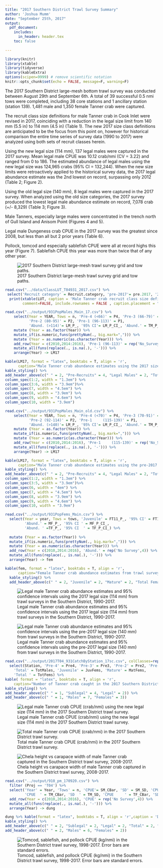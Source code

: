 ```yaml
---
title: "2017 Southern District Trawl Survey Summary"
author: 'Joshua Mumm'      
date: "September 25th, 2017"
output:
  pdf_document:
    includes:
      in_header: header.tex
    toc: false
    
---
```

```r
library(knitr)
library(xtable)
library(tidyverse)
library(kableExtra)
options(scipen=9999) # remove scientific notation
knitr::opts_chunk$set(echo = FALSE, message=F, warning=F)
```

The 2017 Southern District large-mesh bottom trawl survey was conducted between August 29th and September 6th.  A total of 39 successful 0.5 nmi tows were completed, including 38 core stations and 1 ancillary station (station 139).  1,481 male and 1,350 female Tanner crab were captured.

The recruit class size definitions for male Tanner crab in Cook Inlet were revised in 2017, coinciding with a reduction in the legal size limit from 140 mm (5.5 in) to 114 mm (4.5 in) (Table 1).  The new 2017 size class definitions are anticipated to be the focus from this point on, however for historical comparison the entire time series of survey data (1990 to 2017) were analyzed using both sets of recruit classes herein.

Using the new legal size (114 mm), 137 legal males were captured in the 2017 survey.  Mean legal male CPUE was 10.12 crab/nmi (CV = 3.22) and ranged from 0 to 186.  The estimated abundance of legal males using the new legal size was 124,965 crabs (95% CI = 132,244).  When the new size limits were retroactively applied to the historical survey data, the 2017 legal abundance estimate was the 2nd lowest on record, surpassing only 2012 (Table 2; Figure 2).

Using the old legal size (140 mm), 8 legal males were captured in the 2017 survey.  When analyzed using the old size categories, the 2017 survey produced the lowest legal male abundance estimate on record, 7,078 crab (+/- 8,329) (Table 3; Figure 3).      

Male Tanners, especially large males were concentrated in the trench north of Gull Island and Anisom Point (Figures 4 and 5). 
   
Legal male Dungeness crab CPUE in the 2017 survey was the greatest since 2008, but less than all but 2 prior years (Table 6).

Pollock, tomcod and especially sablefish CPUE were all at record highs this year (Figure 7).  Sablefish CPUE this year was more than twice that of any other year.  

\newpage
\listoftables
\listoffigures

![2017 Southern District large-mesh trawl survey grid and tow paths.](../figs/2017T04tows_170919.png)

\hfill\break
\hfill\break
\hfill\break

```r
read.csv("../data/ClassLUT_T04931_2017.csv") %>%
 select('Recruit category' = Recruit.category, 'pre-2017'= pre.2017, '2017' = X2017) -> LUT
  print(xtable(LUT, caption = 'Male Tanner crab recruit class size definitions (carapace width in millimeters) used in the Southern District trawl surveys.'),
        comment=FALSE, include.rownames = FALSE , caption.placement = "top")
```  


\newpage
```r
read.csv("../output/931PopMales_Main_17.csv") %>%
    select(Year = YEAR, Tows = n, 'Pre-4 (<66)' = P4, 'Pre-3 (66-79)' = P3,
           'Pre-2 (80-95)' = P2, 'Pre-1 (96-113)' = P1,
           'Abund. (>114)'= LM_P_, '95% CI'= LM_P_CI_, 'Abund.' = TM_P_, '95% CI '= TM_P_CI_ ) %>%
    mutate (Year = as.factor(Year)) %>%
    mutate_if(is.numeric,funs(prettyNum(., big.mark=","))) %>%
    mutate (Year = as.numeric(as.character(Year))) %>%
    add_row(Year = c(2010,2014:2016), 'Pre-1 (96-113)' = rep('No_Survey',4)) %>%
    mutate_all(funs(replace(., is.na(.), '-'))) %>%
    arrange(Year) -> LM17

kable(LM17, format = "latex", booktabs = T, align = 'r',
      caption="Male Tanner crab abundance estimates using the 2017 size class definitions from trawl surveys in the Southern District, 1990-2017. Parenthetical size limits are carapace width in millimeters.") %>%
kable_styling() %>%
add_header_above(c(" " = 2, "Pre-Recruits" = 4, "Legal Males" = 2, "Total Males" = 2))%>%
column_spec(1:2, width = "1.3em") %>%
column_spec(3:6, width = "3.9em")%>%
column_spec(7, width = "4.5em") %>%
column_spec(8, width = "3.9em") %>%
column_spec(9, width = "4.6em") %>%
column_spec(10, width = "3.9em")

read.csv("../output/931PopMales_Main_old.csv") %>%
    select(Year = YEAR, Tows = n, 'Pre-4 (<70)' = P4, 'Pre-3 (70-91)' = P3,
           'Pre-2 (92-114)' = P2, 'Pre-1     (115-139)' = P1,
           'Abund. (>140)'= LM_P_, '95% CI'= LM_P_CI_, 'Abund.' = TM_P_, '95% CI '= TM_P_CI_ ) %>%
    mutate (Year = as.factor(Year)) %>%
    mutate_if(is.numeric,funs(prettyNum(., big.mark=","))) %>%
    mutate (Year = as.numeric(as.character(Year))) %>%
    add_row(Year = c(2010,2014:2016), 'Pre-1     (115-139)' = rep('No_Survey',4)) %>%
    mutate_all(funs(replace(., is.na(.), '-'))) %>%
    arrange(Year) -> LM17

kable(LM17, format = "latex", booktabs = T, align = 'r',
      caption="Male Tanner crab abundance estimates using the pre-2017 size class definitions from trawl surveys in the Southern District, 1990-2017. Parenthetical size limits are carapace width in millimeters.") %>%
kable_styling() %>%
add_header_above(c(" " = 2, "Pre-Recruits" = 4, "Legal Males" = 2, "Total Males" = 2))%>%
column_spec(1:2, width = "1.3em") %>%
column_spec(3:5, width = "3.9em")%>%
column_spec(6, width = "4em") %>%
column_spec(7, width = "4.5em") %>%
column_spec(8, width = "3.9em") %>%
column_spec(9, width = "4.6em") %>%
column_spec(10, width = "3.9em")
```  

```r
read.csv("../output/931PopFems_Main.csv") %>%
  select(Year = year, Tows = tows, 'Juvenile' = FT11_P_, '95% CI' = FT11_P_CI_,
         'Abund.' = MF_P_, '95% CI ' = MF_P_CI_, 
         'Abund. ' =TF_P_, '95% CI  ' = TF_P_CI_) %>%
         
  mutate (Year = as.factor(Year)) %>%
  mutate_if(is.numeric,funs(prettyNum(., big.mark=","))) %>%
  mutate (Year = as.numeric(as.character(Year))) %>%
  add_row(Year = c(2010,2014:2016), 'Abund.' = rep('No Survey',4)) %>%
  mutate_all(funs(replace(., is.na(.), '-'))) %>%
  arrange(Year) -> fem

kable(fem, format = "latex", booktabs = T, align = 'r',
      caption="Female Tanner crab abundance estimates from trawl surveys in the Southern District, 1990-2017.") %>%
  kable_styling() %>%
  add_header_above(c(" " = 2, "Juvenile" = 2, "Mature" = 2, "Total Females" = 2))
```

\pagebreak
\newpage



![Legal male Tanner crab abundance estimates and 95% confidence intervals using the 2017 legal size (114 mm) from trawl surveys in the Southern District, 1990-2017.](../figs/T04LM_2017SCs.png)

![Legal male Tanner crab abundance estimates and 95% confidence intervals using the pre-2017 legal size (140 mm) from trawl surveys in the Southern District, 1990-2017.](../figs/T04LM_oldSCs.png)

```r
read.csv("../output/2017T04_931CatchByStation_17sc.csv", colClasses=rep("character"),11) %>% 
  select(Station, 'Pre-4' = Pre4, 'Pre-3' = Pre3, 'Pre-2' = Pre2, 'Pre-1' = Pre1, Recruit, 'Post-Rec.' = Post,
    'Total' = TotMales, 'Juvenile' = JuvFems, 'Mature' = MatFems,
    'Total ' = TotFems) %>%
kable( format = "latex", booktabs = T, align = 'r',
    caption="Number of Tanner crab caught in the 2017 Southern District trawl survey categorized using the 2017 size classes.") %>%
kable_styling() %>%
add_header_above(c(" " = 1, "Sublegal" = 4, "Legal" = 2)) %>%
add_header_above(c(" " = 1, "Males" = 7, "Females" = 3))
```

![Legal male Tanner crab CPUE (crab/nmi) using the new legal size (114 mm) in the 2017 Southern District trawl survey.](../figs/2017T04_LMCPUE_170920.png)

![Total male Tanner crab CPUE (crab/nmi) in the 2017 Southern District trawl survey.](../figs/2017T04_TMCPUE_170920.png)

![Chela height vs carapace width of male Tanner crab captured in the Southern District trawl survey, 2008-2017.](../figs/CHvsCW_931T04_2008to17_raw.png)

```r
read.csv("../output/910_pm_170920.csv") %>%
  filter (Proj == 'T04') %>% 
  select('Year' = Year, 'Tows' = n, 'CPUE'= SM_CBar, 'SD' = SM_SD, 'CPUE ' = LM_CBar, 'SD ' = LM_SD,
         'CPUE  ' = TM_CBar, 'SD  ' = TM_SD, 'CPUE     ' = TF_CBar, 'SD     ' = TF_SD) %>% mutate_all(funs(round(.,2))) %>%
  add_row(Year = c(2010,2014:2016), 'CPUE' = rep('No Survey',4)) %>%
  mutate_all(funs(replace(., is.na(.), '-'))) %>%
  arrange(Year) -> dung

dung %>% kable(format = "latex", booktabs = T, align = 'r',caption = 'Dungeness crab CPUE (crab/nmi) in the Southern Distric trawl survey, 1990 to 2017.') %>% 
kable_styling() %>%
add_header_above(c(" " = 2, "Sublegal" = 2, "Legal" = 2, "Total" = 2, "Total" = 2 )) %>%
add_header_above(c(" " = 2, "Males" = 6, "Females" = 2)) 
```

![Tomcod, sablefish, and pollock CPUE (kg/nmi) in the Southern District trawl survey, 1998-2017.  Error bars are standard errors.](../figs/tomSablePollock_T04CPUE_SE_98to17.png)
